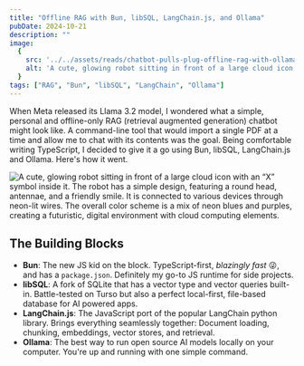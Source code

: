 ```yaml
---
title: "Offline RAG with Bun, libSQL, LangChain.js, and Ollama"
pubDate: 2024-10-21
description: ""
image:
  {
    src: '../../assets/reads/chatbot-pulls-plug-offline-rag-with-ollama.jpg',
    alt: 'A cute, glowing robot sitting in front of a large cloud icon with an “X” symbol inside it. The robot has a simple design, featuring a round head, antennae, and a friendly smile. It is connected to various devices through neon-lit wires. The overall color scheme is a mix of neon blues and purples, creating a futuristic, digital environment with cloud computing elements.',
  }
tags: ["RAG", "Bun", "libSQL", "LangChain", "Ollama"]
---
```



When Meta released its Llama 3.2 model, I wondered what a simple, personal and offline-only RAG (retrieval augmented generation) chatbot might look like. A command-line tool that would import a single PDF at a time and allow me to chat with its contents was the goal. Being comfortable writing TypeScript, I decided to give it a go using Bun, libSQL, LangChain.js and Ollama. Here's how it went.

<Image
  src={coverImage}
  alt='A cute, glowing robot sitting in front of a large cloud icon with an “X” symbol inside it. The robot has a simple design, featuring a round head, antennae, and a friendly smile. It is connected to various devices through neon-lit wires. The overall color scheme is a mix of neon blues and purples, creating a futuristic, digital environment with cloud computing elements.'
  caption="Pulling the Plug on Cloud Dependency: How libSQL, LangChain, and Ollama Empower Offline Retrieval-Augmented Generation."
  lazy={false}
/>

## The Building Blocks

* **Bun**: The new JS kid on the block. TypeScript-first, *blazingly fast* 😜, and has a `package.json`. Definitely my go-to JS runtime for side projects.
* **libSQL**: A fork of SQLite that has a vector type and vector queries built-in. Battle-tested on Turso but also a perfect local-first, file-based database for AI powered apps.
* **LangChain.js**: The JavaScript port of the popular LangChain python library. Brings everything seamlessly together: Document loading, chunking, embeddings, vector stores, and retrieval.
* **Ollama**: The best way to run open source AI models locally on your computer. You're up and running with one simple command.